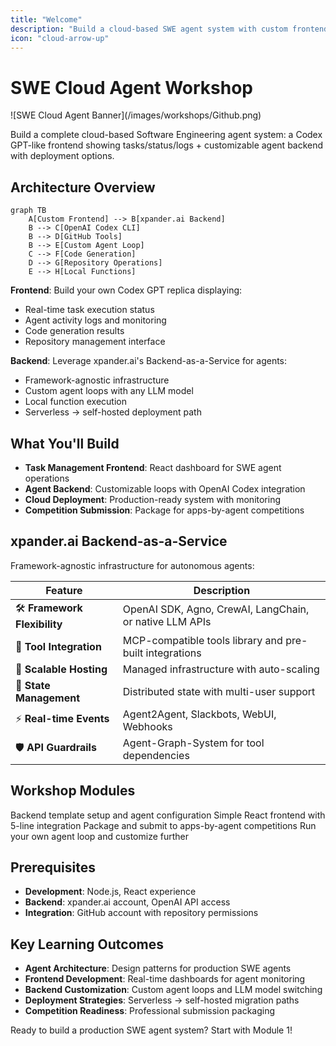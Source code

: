 ```yaml
---
title: "Welcome"
description: "Build a cloud-based SWE agent system with custom frontend and backend deployment"
icon: "cloud-arrow-up"
---
```


# SWE Cloud Agent Workshop

<Frame>
  ![SWE Cloud Agent Banner](/images/workshops/Github.png)
</Frame>

Build a complete cloud-based Software Engineering agent system: a Codex GPT-like frontend showing tasks/status/logs + customizable agent backend with deployment options.

## Architecture Overview

```mermaid
graph TB
    A[Custom Frontend] --> B[xpander.ai Backend]
    B --> C[OpenAI Codex CLI]
    B --> D[GitHub Tools]
    B --> E[Custom Agent Loop]
    C --> F[Code Generation]
    D --> G[Repository Operations]
    E --> H[Local Functions]
```

**Frontend**: Build your own Codex GPT replica displaying:
- Real-time task execution status
- Agent activity logs and monitoring  
- Code generation results
- Repository management interface

**Backend**: Leverage xpander.ai's Backend-as-a-Service for agents:
- Framework-agnostic infrastructure
- Custom agent loops with any LLM model
- Local function execution
- Serverless → self-hosted deployment path

## What You'll Build

- **Task Management Frontend**: React dashboard for SWE agent operations
- **Agent Backend**: Customizable loops with OpenAI Codex integration
- **Cloud Deployment**: Production-ready system with monitoring
- **Competition Submission**: Package for apps-by-agent competitions

## xpander.ai Backend-as-a-Service

Framework-agnostic infrastructure for autonomous agents:

| Feature | Description |
|---------|-------------|
| 🛠️ **Framework Flexibility** | OpenAI SDK, Agno, CrewAI, LangChain, or native LLM APIs |
| 🧰 **Tool Integration** | MCP-compatible tools library and pre-built integrations |
| 🚀 **Scalable Hosting** | Managed infrastructure with auto-scaling |
| 💾 **State Management** | Distributed state with multi-user support |
| ⚡ **Real-time Events** | Agent2Agent, Slackbots, WebUI, Webhooks |
| 🛡️ **API Guardrails** | Agent-Graph-System for tool dependencies |

## Workshop Modules

<CardGroup cols={2}>
  <Card title="1. Architecture & Backend Setup" icon="server" href="/workshops/swe-cloud-agent-workshop/01-intro-cloud-swe-agents" color="#4A2C99">
    Backend template setup and agent configuration
  </Card>
  
  <Card title="2. Frontend Build & Testing" icon="desktop" href="/workshops/swe-cloud-agent-workshop/02-load-backend-template" color="#753CFF">
    Simple React frontend with 5-line integration
  </Card>
  
  <Card title="3. Competition Submission" icon="trophy" href="/workshops/swe-cloud-agent-workshop/03-submit-competition" color="#9B70FF">
    Package and submit to apps-by-agent competitions
  </Card>
  
  <Card title="4. Advanced Customization (Optional)" icon="gear" href="/workshops/swe-cloud-agent-workshop/04-advanced-customization" color="#6B46C1">
    Run your own agent loop and customize further
  </Card>
</CardGroup>

## Prerequisites

- **Development**: Node.js, React experience
- **Backend**: xpander.ai account, OpenAI API access
- **Integration**: GitHub account with repository permissions

## Key Learning Outcomes

- **Agent Architecture**: Design patterns for production SWE agents
- **Frontend Development**: Real-time dashboards for agent monitoring
- **Backend Customization**: Custom agent loops and LLM model switching
- **Deployment Strategies**: Serverless → self-hosted migration paths
- **Competition Readiness**: Professional submission packaging

Ready to build a production SWE agent system? Start with Module 1! 